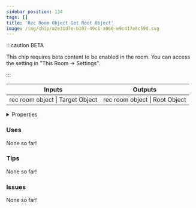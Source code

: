 ```yaml
---
sidebar_position: 134
tags: []
title: 'Rec Room Object Get Root Object'
image: /img/chip/a2e31d7e-b107-49c1-a060-e9c417e8c59d.svg
---
```




:::caution BETA

This chip requires beta content to be enabled in the room. You can access the setting in "This Room -> Settings".

:::

<IChip uuid="a2e31d7e-b107-49c1-a060-e9c417e8c59d"/>

<table><thead><tr><th>Inputs</th><th>Outputs</th></tr></thead><tbody><tr><td>rec room object | Target Object</td><td>rec room object | Root Object</td></tr></tbody></table>

<details>
  <summary>Properties</summary>
  <div>
    <div>
    <table>
      <tbody>
        <tr>
          <td>Is beta required?</td>
          <td>Yes</td>
        </tr>
        <tr>
          <td>Is chip a trolling risk?</td>
          <td>No</td>
        </tr>
        <tr>
          <td>Is chip a role assignment risk?</td>
          <td>No</td>
        </tr>
        <tr>
          <td>Chip UUID</td>
          <td>a2e31d7e-b107-49c1-a060-e9c417e8c59d</td>
        </tr>
        <tr>
          <td>Room availability</td>
          <td>Available everywhere</td>
        </tr>
      </tbody>
    </table>
    </div>
  </div>
</details>

### Uses

None so far!

### Tips

None so far!

### Issues

None so far!